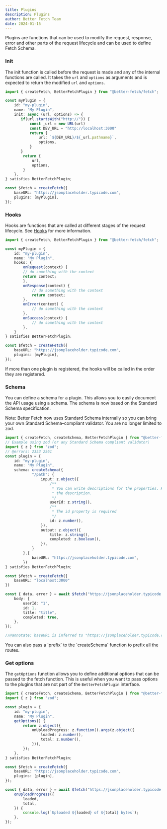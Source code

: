 ```yaml
---
title: Plugins 
description: Plugins
author: Better Fetch Team
date: 2024-01-15
---
```


Plugins are functions that can be used to modify the request, response, error and other parts of the request lifecycle and can be used to define <Link href="/docs/fetch-schema">Fetch Schema</Link>.


### Init

The init function is called before the request is made and any of the internal functions are called. It takes the `url` and `options` as arguments and is expected to return the modified `url` and `options`.

```ts twoslash title="fetch.ts"
import { createFetch, BetterFetchPlugin } from "@better-fetch/fetch";

const myPlugin = {
    id: "my-plugin",
    name: "My Plugin",
    init: async (url, options) => {
       if(url.startsWith("http://")) {
           const _url = new URL(url)
           const DEV_URL = "http://localhost:3000"
           return {
               url: `${DEV_URL}/${_url.pathname}`,
               options,
           }
       }
        return {
            url,
            options,
        }
    },
} satisfies BetterFetchPlugin;

const $fetch = createFetch({
    baseURL: "https://jsonplaceholder.typicode.com",
    plugins: [myPlugin],
});
```

### Hooks

Hooks are functions that are called at different stages of the request lifecycle. See [Hooks](/docs/hooks) for more information.


```ts twoslash title="fetch.ts"
import { createFetch, BetterFetchPlugin } from "@better-fetch/fetch";

const myPlugin = {
    id: "my-plugin",
    name: "My Plugin",
    hooks: {
        onRequest(context) {
        // do something with the context
        return context;
        },
        onResponse(context) {
            // do something with the context
            return context;
        },
        onError(context) {
            // do something with the context
        },
        onSuccess(context) {
            // do something with the context
        },
    }
} satisfies BetterFetchPlugin;

const $fetch = createFetch({
    baseURL: "https://jsonplaceholder.typicode.com",
    plugins: [myPlugin],
});
```

<Callout type="info">
    If more than one plugin is registered, the hooks will be called in the order they are registered.
</Callout>

### Schema

You can define a schema for a plugin. This allows you to easily document the API usage using a schema.
The schema is now based on the Standard Schema specification.

Note: Better Fetch now uses Standard Schema internally so you can bring your own Standard Schema–compliant validator. You are no longer limited to zod.

```ts twoslash title="fetch.ts"
import { createFetch, createSchema, BetterFetchPlugin } from "@better-fetch/fetch";
// Example using zod (or any Standard Schema compliant validator)
import { z } from "zod";
// @errors: 2353 2561
const plugin = {
    id: "my-plugin",
    name: "My Plugin",
    schema: createSchema({
            "/path": {
                input: z.object({
                    /**
                     * You can write descriptions for the properties. Hover over the property to see 
                     * the description.
                     */
                    userId: z.string(),
                    /**
                     * The id property is required
                     */
                    id: z.number(),
                }),
                output: z.object({
                    title: z.string(),
                    completed: z.boolean(),
                }),
            }
        },{
            baseURL: "https://jsonplaceholder.typicode.com",
        })
} satisfies BetterFetchPlugin;

const $fetch = createFetch({    
    baseURL: "localhost:3000"
})

const { data, error } = await $fetch("https://jsonplaceholder.typicode.com/path", {
    body: {
        userId: "1",
        id: 1,
        title: "title",
        completed: true,
    },
});

//@annotate: baseURL is inferred to "https://jsonplaceholder.typicode.com"
```
<Callout type="info">
    You can also pass a `prefix` to the `createSchema` function to prefix all the routes.
</Callout>

### Get options

The `getOptions` function allows you to define additional options that can be passed to the fetch function. This is useful when you want to pass options to the plugins that are not part of the `BetterFetchPlugin` interface.

```ts twoslash title="fetch.ts"
import { createFetch, createSchema, BetterFetchPlugin } from "@better-fetch/fetch";
import { z } from "zod";

const plugin = {
    id: "my-plugin",
    name: "My Plugin",
    getOptions() {
        return z.object({
            onUploadProgress: z.function().args(z.object({
                loaded: z.number(),
                total: z.number(),
            })),
        });
    },
} satisfies BetterFetchPlugin;

const $fetch = createFetch({
    baseURL: "https://jsonplaceholder.typicode.com",
    plugins: [plugin],
});

const { data, error } = await $fetch("https://jsonplaceholder.typicode.com/path", {
    onUploadProgress({
        loaded,
        total,
    }) {
        console.log(`Uploaded ${loaded} of ${total} bytes`);
    },
});
```
